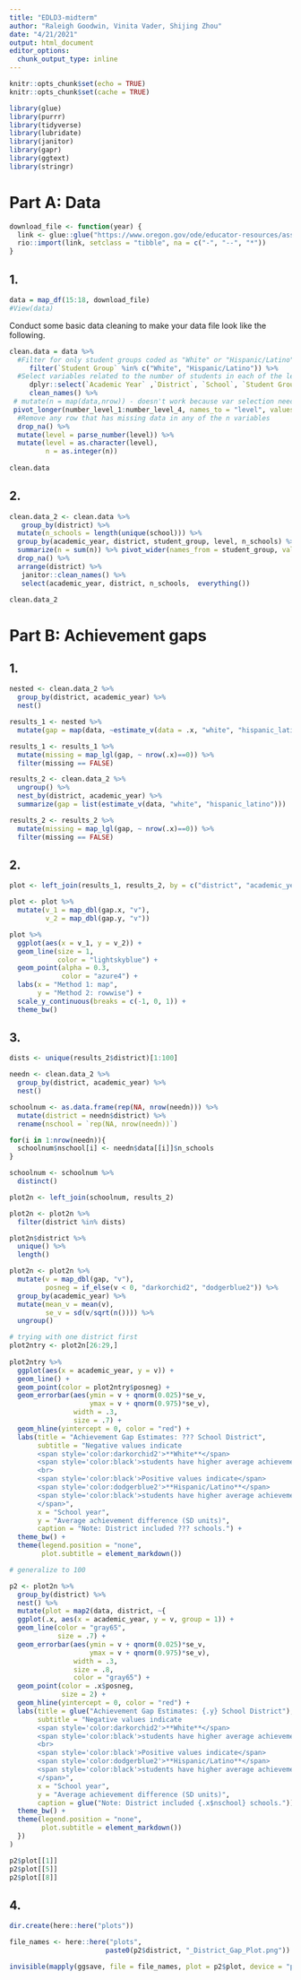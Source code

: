 ```yaml
---
title: "EDLD3-midterm"
author: "Raleigh Goodwin, Vinita Vader, Shijing Zhou"
date: "4/21/2021"
output: html_document
editor_options: 
  chunk_output_type: inline
---
```


```r
knitr::opts_chunk$set(echo = TRUE)
knitr::opts_chunk$set(cache = TRUE)
```

```r
library(glue)
library(purrr)
library(tidyverse)
library(lubridate)
library(janitor)
library(gapr)
library(ggtext)
library(stringr)
```

# Part A: Data 
```r
download_file <- function(year) {
  link <- glue::glue("https://www.oregon.gov/ode/educator-resources/assessment/TestResults20{year}/pagr_schools_ela_raceethnicity_{year-1}{year}.xlsx")
  rio::import(link, setclass = "tibble", na = c("-", "--", "*"))
}
```

## 1.
```r
data = map_df(15:18, download_file)
#View(data)
```

Conduct some basic data cleaning to make your data file look like the following.
```r
clean.data = data %>% 
  #Filter for only student groups coded as "White" or "Hispanic/Latino".
     filter(`Student Group` %in% c("White", "Hispanic/Latino")) %>% 
  #Select variables related to the number of students in each of the levels (1:4), and not percentages or collapsed levels.
     dplyr::select(`Academic Year` ,`District`, `School`, `Student Group`, `Grade Level`,`Number Level 1` ,  `Number Level 2`,`Number Level 3`, `Number Level 4` ) %>% 
     clean_names() %>% 
 # mutate(n = map(data,nrow)) - doesn't work because var selection needed
 pivot_longer(number_level_1:number_level_4, names_to = "level", values_to = "n") %>% 
  #Remove any row that has missing data in any of the n variables
  drop_na() %>% 
  mutate(level = parse_number(level)) %>% 
  mutate(level = as.character(level), 
         n = as.integer(n))
  
clean.data
```

## 2. 

```r
clean.data_2 <- clean.data %>%  
   group_by(district) %>% 
  mutate(n_schools = length(unique(school))) %>% 
  group_by(academic_year, district, student_group, level, n_schools) %>%
  summarize(n = sum(n)) %>% pivot_wider(names_from = student_group, values_from = n) %>%
  drop_na() %>%
  arrange(district) %>% 
   janitor::clean_names() %>% 
   select(academic_year, district, n_schools,  everything())

clean.data_2
```


# Part B: Achievement gaps

## 1.
```r
nested <- clean.data_2 %>% 
  group_by(district, academic_year) %>% 
  nest() 

results_1 <- nested %>% 
  mutate(gap = map(data, ~estimate_v(data = .x, "white", "hispanic_latino")))

results_1 <- results_1 %>% 
  mutate(missing = map_lgl(gap, ~ nrow(.x)==0)) %>% 
  filter(missing == FALSE)

results_2 <- clean.data_2 %>% 
  ungroup() %>% 
  nest_by(district, academic_year) %>% 
  summarize(gap = list(estimate_v(data, "white", "hispanic_latino")))

results_2 <- results_2 %>% 
  mutate(missing = map_lgl(gap, ~ nrow(.x)==0)) %>% 
  filter(missing == FALSE)
```

## 2. 
```r
plot <- left_join(results_1, results_2, by = c("district", "academic_year")) 

plot <- plot %>% 
  mutate(v_1 = map_dbl(gap.x, "v"),
         v_2 = map_dbl(gap.y, "v"))

plot %>% 
  ggplot(aes(x = v_1, y = v_2)) + 
  geom_line(size = 1, 
            color = "lightskyblue") +
  geom_point(alpha = 0.3,
             color = "azure4") +
  labs(x = "Method 1: map", 
       y = "Method 2: rowwise") +
  scale_y_continuous(breaks = c(-1, 0, 1)) +
  theme_bw()
```

## 3.
```r
dists <- unique(results_2$district)[1:100]

needn <- clean.data_2 %>% 
  group_by(district, academic_year) %>% 
  nest()

schoolnum <- as.data.frame(rep(NA, nrow(needn))) %>%
  mutate(district = needn$district) %>% 
  rename(nschool = `rep(NA, nrow(needn))`)

for(i in 1:nrow(needn)){
  schoolnum$nschool[i] <- needn$data[[i]]$n_schools
}

schoolnum <- schoolnum %>% 
  distinct()

plot2n <- left_join(schoolnum, results_2)

plot2n <- plot2n %>% 
  filter(district %in% dists)

plot2n$district %>%
  unique() %>%
  length()

plot2n <- plot2n %>% 
  mutate(v = map_dbl(gap, "v"),
         posneg = if_else(v < 0, "darkorchid2", "dodgerblue2")) %>% 
  group_by(academic_year) %>% 
  mutate(mean_v = mean(v),
         se_v = sd(v/sqrt(n()))) %>% 
  ungroup()

# trying with one district first
plot2ntry <- plot2n[26:29,]
  
plot2ntry %>% 
  ggplot(aes(x = academic_year, y = v)) +
  geom_line() +
  geom_point(color = plot2ntry$posneg) +
  geom_errorbar(aes(ymin = v + qnorm(0.025)*se_v,
                    ymax = v + qnorm(0.975)*se_v),
                width = .3,
                size = .7) +
  geom_hline(yintercept = 0, color = "red") +
  labs(title = "Achievement Gap Estimates: ??? School District",
       subtitle = "Negative values indicate
       <span style='color:darkorchid2'>**White**</span> 
       <span style='color:black'>students have higher average achievement</span> 
       <br>
       <span style='color:black'>Positive values indicate</span>
       <span style='color:dodgerblue2'>**Hispanic/Latino**</span>
       <span style='color:black'>students have higher average achievement</span>
       </span>",
       x = "School year",
       y = "Average achievement difference (SD units)",
       caption = "Note: District included ??? schools.") +
  theme_bw() +
  theme(legend.position = "none",
        plot.subtitle = element_markdown())

# generalize to 100

p2 <- plot2n %>% 
  group_by(district) %>% 
  nest() %>% 
  mutate(plot = map2(data, district, ~{
  ggplot(.x, aes(x = academic_year, y = v, group = 1)) +
  geom_line(color = "gray65",
            size = .7) +
  geom_errorbar(aes(ymin = v + qnorm(0.025)*se_v,
                    ymax = v + qnorm(0.975)*se_v),
                width = .3,
                size = .8,
                color = "gray65") +
  geom_point(color = .x$posneg,
             size = 2) +
  geom_hline(yintercept = 0, color = "red") +
  labs(title = glue("Achievement Gap Estimates: {.y} School District"),
       subtitle = "Negative values indicate
       <span style='color:darkorchid2'>**White**</span> 
       <span style='color:black'>students have higher average achievement</span> 
       <br>
       <span style='color:black'>Positive values indicate</span>
       <span style='color:dodgerblue2'>**Hispanic/Latino**</span>
       <span style='color:black'>students have higher average achievement</span>
       </span>",
       x = "School year",
       y = "Average achievement difference (SD units)",
       caption = glue("Note: District included {.x$nschool} schools.")) +
  theme_bw() +
  theme(legend.position = "none",
        plot.subtitle = element_markdown())
  })
)

p2$plot[[1]]
p2$plot[[5]]
p2$plot[[8]]
```

## 4.
```r
dir.create(here::here("plots"))

file_names <- here::here("plots",
                        paste0(p2$district, "_District_Gap_Plot.png"))

invisible(mapply(ggsave, file = file_names, plot = p2$plot, device = "png"))
```
